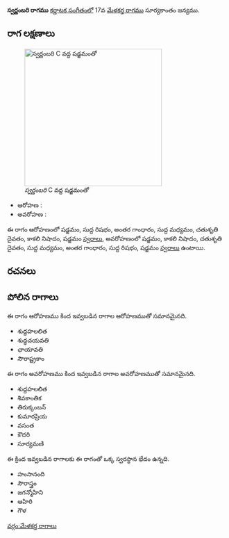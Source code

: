 {{Infobox ragam
	| name          	= స్వర్ణంబరి
	| synonym	    	= 
	| mela          	= 
	| chakra        	= 
	| janaka        	= 
	| type          	= షడవ
	| arohanam      	= {{svaraC|S|R1|G3|M1|D2|N3|S'}} 
	| avarohanam    	= {{svaraC|S'|N3|D2|M1|G3|R1|S}}
	| jeeva         	=
	| chhaya        	=
	| nyasa         	=
	| vishesha      	= 
	| equivalent  		= 
}}
{{కర్ణాటక సంగీత రాగాలు}}
'''స్వర్ణంబరి రాగము''' [[కర్ణాటక సంగీతం]]లో 17వ [[మేళకర్త రాగము]] సూర్యకాంతం జన్యము. 


==రాగ లక్షణాలు==
[[Image:svarnambari_kb2wiki.png|thumb|right|316px|''స్వర్ణంబరి'' C వద్ద షడ్జమంతో]]

* ఆరోహణ : {{svaraC|S|R1|G3|M1|D2|N3|S'}} 
* అవరోహణ : {{svaraC|S'|N3|D2|M1|G3|R1|S}}

ఈ రాగం ఆరోహణంలో షడ్జమం, సుద్ద  రిషభం, అంతర గాంధారం, సుద్ద మధ్యమం, చతుశృతి దైవతం, కాకలి  నిషాదం, షడ్జమం [[స్వరాలు]], అవరోహణంలో షడ్జమం, కాకలి  నిషాదం, చతుశృతి దైవతం, సుద్ద మధ్యమం, అంతర గాంధారం, సుద్ద  రిషభం, షడ్జమం [[స్వరాలు]] ఉంటాయి.

==రచనలు==



==పోలిన రాగాలు==
ఈ రాగం ఆరోహణము కింద ఇవ్వబడిన రాగాల ఆరోహణముతో సమానమైనది.
* శుద్దహలలిత
* శుధ్ధచయవతి
* ఛాయావతి
* సౌరాష్ట్రకాం

ఈ రాగం అవరోహణము కింద ఇవ్వబడిన రాగాల అవరోహణముతో సమానమైనది.
* శుద్దహలలిత
* శివకాంతిక
* తిరుక్కంబన్
* కుమారప్రియ
* వసంత
* కౌదరి
* సూర్యమణి

ఈ క్రింద ఇవ్వబడిన రాగాలకు ఈ రాగంతో ఒక్క స్వరస్థాన భేదం ఉన్నది.
* హంసానంది
* సౌరాస్త్రం
* జగన్మోహిని
* ఆహిరి
* గౌళ



[[వర్గం:మేళకర్త రాగాలు]]
